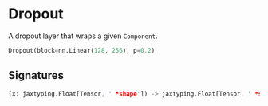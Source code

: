 
# Dropout

A dropout layer that wraps a given `Component`.

```python copy
Dropout(block=nn.Linear(128, 256), p=0.2)
```

## Signatures
```rust
(x: jaxtyping.Float[Tensor, ' *shape']) -> jaxtyping.Float[Tensor, ' *shape']
```
